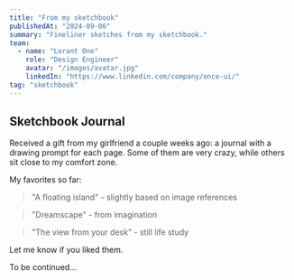 ```yaml
---
title: "From my sketchbook"
publishedAt: "2024-09-06"
summary: "Fineliner sketches from my sketchbook."
team:
  - name: "Lorant One"
    role: "Design Engineer"
    avatar: "/images/avatar.jpg"
    linkedIn: "https://www.linkedin.com/company/once-ui/"
tag: "sketchbook"
---
```


## Sketchbook Journal

Received a gift from my girlfriend a couple weeks ago: a journal with a drawing prompt for each page. Some of them are very crazy, while others sit close to my comfort zone.

My favorites so far:

>"A floating island" - slightly based on image references
<SmartImage src="/images/blog/sketchbook/sketch-01.jpg" alt="Sketch from my sketchbook" aspectRatio="5 / 6" radius="l"/><br/>

>"Dreamscape" - from imagination
<SmartImage src="/images/blog/sketchbook/sketch-02.jpg" alt="Sketch from my sketchbook" aspectRatio="5 / 6" radius="l"/><br/>

>"The view from your desk" - still life study
<SmartImage src="/images/blog/sketchbook/sketch-03.jpg" alt="Sketch from my sketchbook" aspectRatio="5 / 6" radius="l"/><br/>

Let me know if you liked them.

To be continued...